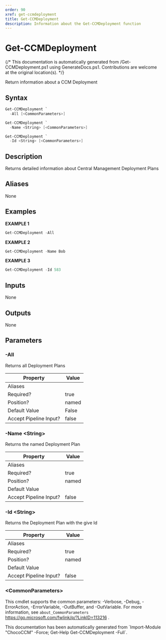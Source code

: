 ```yaml
---
order: 90
xref: get-ccmdeployment
title: Get-CCMDeployment
description: Information about the Get-CCMDeployment function
---
```


# Get-CCMDeployment

{/* This documentation is automatically generated from /Get-CCMDeployment.ps1 using GenerateDocs.ps1. Contributions are welcome at the original location(s). */}

Return information about a CCM Deployment

## Syntax

```powershell
Get-CCMDeployment `
  -All [<CommonParameters>]
```


```powershell
Get-CCMDeployment `
  -Name <String> [<CommonParameters>]
```


```powershell
Get-CCMDeployment `
  -Id <String> [<CommonParameters>]
```

## Description

Returns detailed information about Central Management Deployment Plans


## Aliases

None

## Examples

 **EXAMPLE 1**

```powershell
Get-CCMDeployment -All

```

**EXAMPLE 2**

```powershell
Get-CCMDeployment -Name Bob

```

**EXAMPLE 3**

```powershell
Get-CCMDeployment -Id 583

```

## Inputs

None

## Outputs

None

## Parameters

###  -All
Returns all Deployment Plans

Property               | Value
---------------------- | -----
Aliases                |
Required?              | true
Position?              | named
Default Value          | False
Accept Pipeline Input? | false

###  -Name &lt;String&gt;
Returns the named Deployment Plan

Property               | Value
---------------------- | -----
Aliases                |
Required?              | true
Position?              | named
Default Value          |
Accept Pipeline Input? | false

###  -Id &lt;String&gt;
Returns the Deployment Plan with the give Id

Property               | Value
---------------------- | -----
Aliases                |
Required?              | true
Position?              | named
Default Value          |
Accept Pipeline Input? | false

### &lt;CommonParameters&gt;

This cmdlet supports the common parameters: -Verbose, -Debug, -ErrorAction, -ErrorVariable, -OutBuffer, and -OutVariable. For more information, see `about_CommonParameters` https://go.microsoft.com/fwlink/p/?LinkID=113216 .



<Xref title="Function Reference" value="chococcm-functions" />

<Callout type="info">
    This documentation has been automatically generated from `Import-Module "ChocoCCM" -Force; Get-Help Get-CCMDeployment -Full`.
</Callout>


